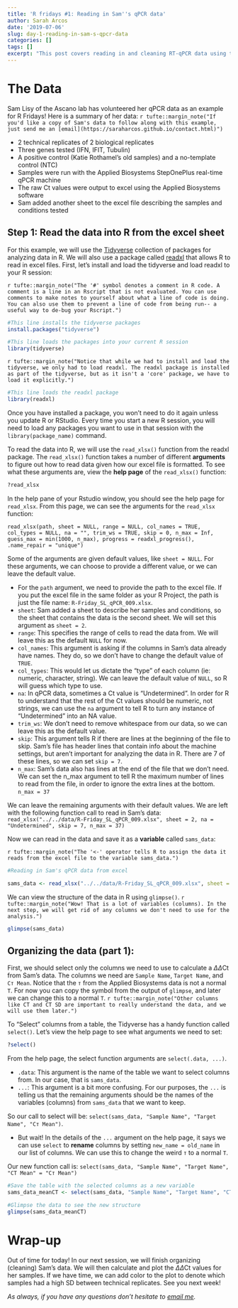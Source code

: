 ```yaml
---
title: 'R fridays #1: Reading in Sam''s qPCR data'
author: Sarah Arcos
date: '2019-07-06'
slug: day-1-reading-in-sam-s-qpcr-data
categories: []
tags: []
excerpt: "This post covers reading in and cleaning RT-qPCR data using the tidyverse packages."
---
```



# The Data

Sam Lisy of the Ascano lab has volunteered her qPCR data as an example for R Fridays! Here is a summary of her data: 
`r tufte::margin_note("If you'd like a copy of Sam's data to follow along with this example, just send me an [email](https://saraharcos.github.io/contact.html)")` 

- 2 technical replicates of 2 biological replicates
- Three genes tested (IFN, IFIT, Tubulin)
- A positive control (Katie Rothamel's old samples) and a no-template control (NTC)
- Samples were run with the Applied Biosystems StepOnePlus real-time qPCR machine
- The raw Ct values were output to excel using the Applied Biosystems software
- Sam added another sheet to the excel file describing the samples and conditions tested

## Step 1: Read the data into R from the excel sheet

For this example, we will use the [Tidyverse](https://www.tidyverse.org) collection of packages for analyzing data in R. We will also use a package called [readxl](https://readxl.tidyverse.org) that allows R to read in excel files. First, let's install and load the tidyverse and load readxl to your R session:

`r tufte::margin_note("The '#' symbol denotes a comment in R code. A comment is a line in an Rscript that is not evaluated. You can use comments to make notes to yourself about what a line of code is doing. You can also use them to prevent a line of code from being run-- a useful way to de-bug your Rscript.")`  

```r
#This line installs the tidyverse packages
install.packages("tidyverse")
```

```r
#This line loads the packages into your current R session
library(tidyverse)
```

`r tufte::margin_note("Notice that while we had to install and load the tidyverse, we only had to load readxl. The readxl package is installed as part of the tidyverse, but as it isn't a 'core' package, we have to load it explicitly.")`  

```r
#This line loads the readxl package
library(readxl)
```


Once you have installed a package, you won't need to do it again unless you update R or RStudio. Every time you start a new R session, you will need to load any packages you want to use in that session with the `library(package_name)` command.

To read the data into R, we will use the `read_xlsx()` function from the readxl package. The `read_xlsx()` function takes a number of different __arguments__ to figure out how to read data given how our excel file is formatted. To see what these arguments are, view the __help page__ of the `read_xlsx()` function:

```r
?read_xlsx
```

In the help pane of your Rstudio window, you should see the help page for `read_xlsx`. From this page, we can see the arguments for the `read_xlsx` function:

`read_xlsx(path, sheet = NULL, range = NULL, col_names = TRUE, col_types = NULL, na = "", trim_ws = TRUE, skip = 0, n_max = Inf, guess_max = min(1000, n_max), progress = readxl_progress(), .name_repair = "unique")`

Some of the arguments are given default values, like `sheet = NULL`. For these arguments, we can choose to provide a different value, or we can leave the default value. 

- For the `path` argument, we need to provide the path to the excel file. If you put the excel file in the same folder as your R Project, the path is just the file name: `R-Friday_SL_qPCR_009.xlsx`.
- `sheet`: Sam added a sheet to describe her samples and conditions, so the sheet that contains the data is the second sheet. We will set this argument as `sheet = 2`.
- `range`: This specifies the range of cells to read the data from. We will leave this as the default `NULL` for now.
- `col_names`: This argument is asking if the columns in Sam's data already have names. They do, so we don't have to change the default value of `TRUE`.
- `col_types`: This would let us dictate the "type" of each column (ie: numeric, character, string). We can leave the default value of `NULL`, so R will guess which type to use.
- `na`: In qPCR data, sometimes a Ct value is "Undetermined". In order for R to understand that the rest of the Ct values should be numeric, not strings, we can use the `na` argument to tell R to turn any instance of "Undetermined" into an NA value.
- `trim_ws`: We don't need to remove whitespace from our data, so we can leave this as the default value.
- `skip`: This argument tells R if there are lines at the beginning of the file to skip. Sam's file has header lines that contain info about the machine settings, but aren't important for analyzing the data in R. There are 7 of these lines, so we can set `skip = 7`.
- `n_max`: Sam's data also has lines at the end of the file that we don't need. We can set the n_max argument to tell R the maximum number of lines to read from the file, in order to ignore the extra lines at the bottom. `n_max = 37`

We can leave the remaining arguments with their default values. We are left with the following function call to read in Sam's data:
`read_xlsx("../../data/R-Friday_SL_qPCR_009.xlsx", sheet = 2, na = "Undetermined", skip = 7, n_max = 37)`

Now we can read in the data and save it as a __variable__ called `sams_data`:

`r tufte::margin_note("The '<-' operator tells R to assign the data it reads from the excel file to the variable sams_data.")`  
```r
#Reading in Sam's qPCR data from excel

sams_data <- read_xlsx("../../data/R-Friday_SL_qPCR_009.xlsx", sheet = 2, na = "Undetermined", skip = 7, n_max = 37)
```

We can view the structure of the data in R using `glimpse()`.
`r tufte::margin_note("Wow! That is a lot of variables (columns). In the next step, we will get rid of any columns we don't need to use for the analysis.")`  
```r
glimpse(sams_data)
```


## Organizing the data (part 1):

First, we should select only the columns we need to use to calculate a $\Delta\Delta$Ct from Sam's data. The columns we need are `Sample Name`, `Target Name`, and `Cт Mean`. Notice that the `т` from the Applied Biosystems data is not a normal `T`. For now you can copy the symbol from the output of `glimpse`, and later we can change this to a normal `T`. `r tufte::margin_note("Other columns like CT and CT SD are important to really understand the data, and we will use them later.")`  

To "Select" columns from a table, the Tidyverse has a handy function called `select()`. Let's view the help page to see what arguments we need to set:

```r
?select()
```

From the help page, the select function arguments are `select(.data, ...)`. 

- `.data`: This argument is the name of the table we want to select columns from. In our case, that is `sams_data`.
- `...`: This argument is a bit more confusing. For our purposes, the `...` is telling us that the remaining arguments should be the names of the variables (columns) from `sams_data` that we want to keep.

So our call to select will be: `select(sams_data, "Sample Name", "Target Name", "Cт Mean")`.

- But wait! In the details of the `...` argument on the help page, it says we can use `select` to __rename__ columns by setting `new_name = old_name` in our list of columns. We can use this to change the weird `т` to a normal `T`.

Our new function call is: `select(sams_data, "Sample Name", "Target Name", "CT Mean" = "Cт Mean")`

```r
#Save the table with the selected columns as a new variable
sams_data_meanCT <- select(sams_data, "Sample Name", "Target Name", "CT Mean" = "Cт Mean")

#Glimpse the data to see the new structure
glimpse(sams_data_meanCT)
```


# Wrap-up

Out of time for today! In our next session, we will finish organizing (cleaning) Sam's data. We will then calculate and plot the $\Delta\Delta$Ct values for her samples. If we have time, we can add color to the plot to denote which samples had a high SD between technical replicates. See you next week!

_As always, if you have any questions don't hesitate to [email me](https://saraharcos.github.io/contact.html)._
